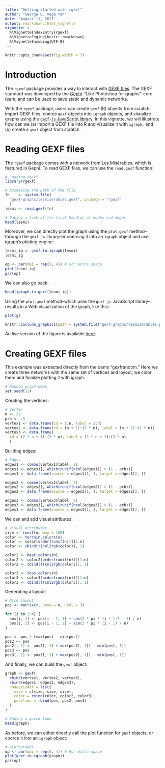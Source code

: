```yaml
---
title: "Getting started with rgexf"
author: "George G. Vega Yon"
date: "August 11, 2021"
output: rmarkdown::html_vignette
vignette: >
  %\VignetteIndexEntry{rgexf}
  %\VignetteEngine{knitr::rmarkdown}
  %\VignetteEncoding{UTF-8}
---
```


```r
knitr::opts_chunk$set(fig.width = 7)
```

# Introduction

The `rgexf` package provides a way to interact with [GEXF files](http://gexf.net/format/).
The GEXF standard was developed by the [Gephi](https://gephi.org/)--"Like Photoshop for graphs"--core team, 
and can be used to save static and dynamic networks.

With the `rgexf` package, users can create `gexf` (R) objects from scratch,
import GEXF files, coerce `gexf` objects into `igraph` objects, and
visualize graphs using the [`gexf-js` JavaScript library](https://github.com/raphv/gexf-js).
In this vignette, we will illustrate how can we (a) import a GEXF file into R
and visualize it with `igraph,` and (b) create a `gexf` object from scratch.

# Reading GEXF files

The `rgexf` package comes with a network from Les Misérables, which is
featured in Gephi. To read GEXF files, we can use the `read.gexf` function:

```r
# Loading rgexf
library(rgexf)

# Accessing the path of the file
fn    <- system.file(
  "gexf-graphs/lesmiserables.gexf", package = "rgexf"
  )
lesmi <- read.gexf(fn)

# Taking a look at the first handful of nodes and edges
head(lesmi)
```

Moreover, we can directly plot the graph using the `plot.gexf` method--through
the `gexf-js` library--or coercing it into an `igraph` object and use
igraph's plotting engine:

```r
lesmi_ig <- gexf.to.igraph(lesmi)
lesmi_ig

op <- par(mai = rep(0, 4)) # For extra space
plot(lesmi_ig)
par(op)
```

We can also go back:

```r
head(igraph.to.gexf(lesmi_ig))
```


Using the `plot.gexf` method--which uses the `gexf-js` JavaScript library--results
in a Web visualization of the graph, like this:

```r
plot(g)
```

```r
knitr::include_graphics(path = system.file("gexf-graphs/lesmiserables.png", package="rgexf"))
```

An live version of the figure is available [here](https://gvegayon.github.io/rgexf/lesmiserables/).

# Creating GEXF files

This example was extracted directly from the demo "gexfrandom." Here
we create three networks with the same set of vertices and layout,
we color them and finalize plotting it with igraph.

```r
# Random graph demo
set.seed(11)
```

Creating the vertices:

```r
# Vertex
n <- 30
prb <- .3
vertex1 <- data.frame(id = 1:n, label = 1:n)
vertex2 <- data.frame(id = (n + 1):(2 * n), label = (n + 1):(2 * n))
vertex3 <- data.frame(
  id = (2 * n + 1):(3 * n), label = (2 * n + 1):(3 * n)
  )
```

Building edges:

```r
# Edges
edges1 <- combn(vertex1$label, 2)
edges1 <- edges1[, which(runif(ncol(edges1)) > (1 - prb))]
edges1 <- data.frame(source = edges1[1, ], target = edges1[2, ])

edges2 <- combn(vertex2$label, 2)
edges2 <- edges2[, which(runif(ncol(edges2)) > (1 - prb))]
edges2 <- data.frame(source = edges2[1, ], target = edges2[2, ])

edges3 <- combn(vertex3$label, 2)
edges3 <- edges3[, which(runif(ncol(edges3)) > (1 - prb))]
edges3 <- data.frame(source = edges3[1, ], target = edges3[2, ])
```

We can and add visual attributes:

```r
# Visual attributes
size <- runif(n, max = 100)
color <- terrain.colors(n)
color <- color[order(runif(n))][1:n]
color <- cbind(t(col2rgb(color)), 1)

color2 <- heat.colors(n)
color2 <- color2[order(runif(n))][1:n]
color2 <- cbind(t(col2rgb(color2)), 1)

color3 <- topo.colors(n)
color3 <- color3[order(runif(n))][1:n]
color3 <- cbind(t(col2rgb(color3)), 1)
```

Generating a layout:

```r
# Nice layout
pos <- matrix(0, nrow = n, ncol = 3)

for (i in 2:n) {
  pos[i, 1] <- pos[i - 1, 1] + cos(2 * pi * (i * 1.7 - 1) / n)
  pos[i, 2] <- pos[i - 1, 2] + sin(2 * pi * (i - 1) / n)
}

pos <- pos / (max(pos) - min(pos))
pos2 <- pos
pos2[, 1] <- pos2[, 1] + max(pos2[, 1]) - min(pos[, 1])
pos3 <- pos
pos3[, 1] <- pos3[, 1] + max(pos2[, 1]) - min(pos[, 1])
```

And finally, we can build the `gexf` object:

```r
graph <- gexf(
  rbind(vertex1, vertex2, vertex3),
  rbind(edges1, edges2, edges3),
  nodesVizAtt = list(
    size = c(size, size, size),
    color = rbind(color, color2, color3),
    position = rbind(pos, pos2, pos3)
  )
)

# Taking a quick look
head(graph)
```

As before, we can either directly call the plot function
for `gexf` objects, or coerce it into an `igraph` object:

```r
# plot(graph) 
op <- par(mai = rep(0, 4)) # For extra space
plot(gexf.to.igraph(graph))
par(op)
```


